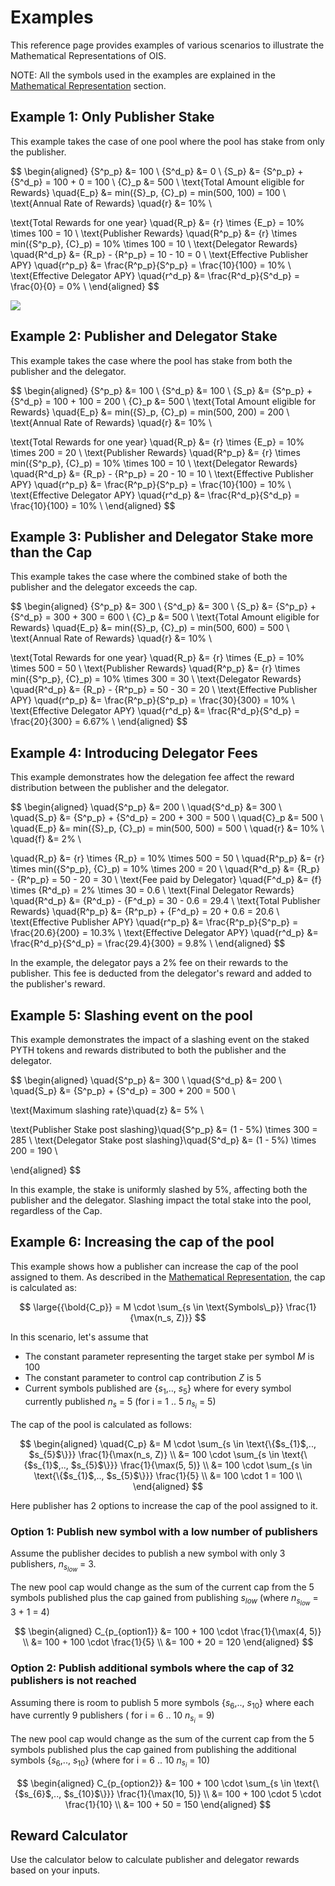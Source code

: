 
# Examples

This reference page provides examples of various scenarios to illustrate the Mathematical Representations of OIS.

NOTE: All the symbols used in the examples are explained in the [Mathematical Representation](./mathematical-representation) section.

## Example 1: Only Publisher Stake

This example takes the case of one pool where the pool has stake from only the publisher.

$$
\begin{aligned}
{S^p_p} &= 100 \\
{S^d_p} &= 0 \\
{S_p} &= {S^p_p} + {S^d_p} = 100 + 0 = 100 \\
{C}_p &= 500 \\
\text{Total Amount eligible for Rewards} \quad{E_p} &= min({S}_p, {C}_p) = min(500, 100) = 100 \\
\text{Annual Rate of Rewards} \quad{r} &= 10\% \\

\text{Total Rewards for one year} \quad{R_p} &= {r} \times {E_p} = 10\% \times 100 = 10 \\
\text{Publisher Rewards} \quad{R^p_p} &= {r} \times min({S^p_p}, {C}_p) = 10\% \times 100 = 10 \\
\text{Delegator Rewards} \quad{R^d_p} &= {R_p} - {R^p_p} = 10 - 10 = 0 \\
\text{Effective Publisher APY} \quad{r^p_p} &= \frac{R^p_p}{S^p_p} = \frac{10}{100} = 10\% \\
\text{Effective Delegator APY} \quad{r^d_p} &= \frac{R^d_p}{S^d_p} = \frac{0}{0} = 0\% \\
\end{aligned}
$$

![](../../../images/ois/OIS_Rewards_Example_1.png)

## Example 2: Publisher and Delegator Stake

This example takes the case where the pool has stake from both the publisher and the delegator.

$$
\begin{aligned}
{S^p_p} &= 100 \\
{S^d_p} &= 100 \\
{S_p} &= {S^p_p} + {S^d_p} = 100 + 100 = 200 \\
{C}_p &= 500 \\
\text{Total Amount eligible for Rewards} \quad{E_p} &= min({S}_p, {C}_p) = min(500, 200) = 200 \\
\text{Annual Rate of Rewards} \quad{r} &= 10\% \\

\text{Total Rewards for one year} \quad{R_p} &= {r} \times {E_p} = 10\% \times 200 = 20 \\
\text{Publisher Rewards} \quad{R^p_p} &= {r} \times min({S^p_p}, {C}_p) = 10\% \times 100 = 10 \\
\text{Delegator Rewards} \quad{R^d_p} &= {R_p} - {R^p_p} = 20 - 10 = 10 \\
\text{Effective Publisher APY} \quad{r^p_p} &= \frac{R^p_p}{S^p_p} = \frac{10}{100} = 10\% \\
\text{Effective Delegator APY} \quad{r^d_p} &= \frac{R^d_p}{S^d_p} = \frac{10}{100} = 10\% \\
\end{aligned}
$$

## Example 3: Publisher and Delegator Stake more than the Cap

This example takes the case where the combined stake of both the publisher and the delegator exceeds the cap.

$$
\begin{aligned}
{S^p_p} &= 300 \\
{S^d_p} &= 300 \\
{S_p} &= {S^p_p} + {S^d_p} = 300 + 300 = 600 \\
{C}_p &= 500 \\
\text{Total Amount eligible for Rewards} \quad{E_p} &= min({S}_p, {C}_p) = min(500, 600) = 500 \\
\text{Annual Rate of Rewards} \quad{r} &= 10\% \\

\text{Total Rewards for one year} \quad{R_p} &= {r} \times {E_p} = 10\% \times 500 = 50 \\
\text{Publisher Rewards} \quad{R^p_p} &= {r} \times min({S^p_p}, {C}_p) = 10\% \times 300 = 30 \\
\text{Delegator Rewards} \quad{R^d_p} &= {R_p} - {R^p_p} = 50 - 30 = 20 \\
\text{Effective Publisher APY} \quad{r^p_p} &= \frac{R^p_p}{S^p_p} = \frac{30}{300} = 10\% \\
\text{Effective Delegator APY} \quad{r^d_p} &= \frac{R^d_p}{S^d_p} = \frac{20}{300} = 6.67\% \\
\end{aligned}
$$

## Example 4: Introducing Delegator Fees

This example demonstrates how the delegation fee affect the reward distribution between the publisher and the delegator.

$$
\begin{aligned}
\quad{S^p_p} &= 200 \\
\quad{S^d_p} &= 300 \\
\quad{S_p} &= {S^p_p} + {S^d_p} = 200 + 300 = 500 \\
\quad{C}_p &= 500 \\
\quad{E_p} &= min({S}_p, {C}_p) = min(500, 500) = 500 \\
\quad{r} &= 10\% \\
\quad{f} &= 2\% \\

\quad{R_p} &= {r} \times {R_p} = 10\% \times 500 = 50 \\
\quad{R^p_p} &= {r} \times min({S^p_p}, {C}_p) = 10\% \times 200 = 20 \\
\quad{R^d_p} &= {R_p} - {R^p_p} = 50 - 20 = 30 \\
\text{Fee paid by Delegator} \quad{F^d_p} &= {f} \times {R^d_p} = 2\% \times 30 = 0.6 \\
\text{Final Delegator Rewards} \quad{R^d_p} &= {R^d_p} - {F^d_p} = 30 - 0.6 = 29.4 \\
\text{Total Publisher Rewards} \quad{R^p_p} &= {R^p_p} + {F^d_p} = 20 + 0.6 = 20.6 \\
\text{Effective Publisher APY} \quad{r^p_p} &= \frac{R^p_p}{S^p_p} = \frac{20.6}{200} = 10.3\% \\
\text{Effective Delegator APY} \quad{r^d_p} &= \frac{R^d_p}{S^d_p} = \frac{29.4}{300} = 9.8\% \\
\end{aligned}
$$

In the example, the delegator pays a 2\% fee on their rewards to the publisher. This fee is deducted from the delegator's reward and added to the publisher's reward.

## Example 5: Slashing event on the pool

This example demonstrates the impact of a slashing event on the staked PYTH tokens and rewards distributed to both the publisher and the delegator.

$$
\begin{aligned}
\quad{S^p_p} &= 300 \\
\quad{S^d_p} &= 200 \\
\quad{S_p} &= {S^p_p} + {S^d_p} = 300 + 200 = 500 \\

\text{Maximum slashing rate}\quad{z} &= 5\% \\

\text{Publisher Stake post slashing}\quad{S^p_p} &= (1 - 5\%) \times 300 = 285 \\
\text{Delegator Stake post slashing}\quad{S^d_p} &= (1 - 5\%) \times 200 = 190 \\

\end{aligned}
$$

In this example, the stake is uniformly slashed by 5\%, affecting both the publisher and the delegator. Slashing impact the total stake into the pool, regardless of the Cap.

## Example 6: Increasing the cap of the pool

This example shows how a publisher can increase the cap of the pool assigned to them.
As described in the [Mathematical Representation](/home/pyth-token/oracle-integrity-staking/mathematical-representation#pool-cap), the cap is calculated as:

$$
\large{{\bold{C_p}} = M \cdot \sum_{s \in \text{Symbols\_p}} \frac{1}{\max(n_s, Z)}}
$$

In this scenario, let's assume that

- The constant parameter representing the target stake per symbol $M$ is 100
- The constant parameter to control cap contribution $Z$ is 5
- Current symbols published are \{$s_{1}$,.., $s_{5}$\} where for every symbol currently published $n_s$ = 5 (for i = 1 .. 5 $n_{s_i}$ = 5)

The cap of the pool is calculated as follows:

$$
\begin{aligned}
\quad{C_p} &= M \cdot \sum_{s \in \text{\{$s_{1}$,.., $s_{5}$\}}} \frac{1}{\max(n_s, Z)} \\
&= 100 \cdot \sum_{s \in \text{\{$s_{1}$,.., $s_{5}$\}}} \frac{1}{\max(5, 5)} \\
&= 100 \cdot \sum_{s \in \text{\{$s_{1}$,.., $s_{5}$\}}} \frac{1}{5} \\
&= 100 \cdot 1 = 100 \\
\end{aligned}
$$

Here publisher has 2 options to increase the cap of the pool assigned to it.

### Option 1: Publish new symbol with a low number of publishers

Assume the publisher decides to publish a new symbol with only 3 publishers, $n_{s_{low}}$ = 3.

The new pool cap would change as the sum of the current cap from the 5 symbols published plus the cap gained from publishing $s_{low}$ (where $n_{s_{low}}$ = 3 + 1 = 4)

$$
\begin{aligned}
C_{p_{option1}} &= 100 + 100 \cdot \frac{1}{\max(4, 5)} \\
&= 100 + 100 \cdot \frac{1}{5} \\
&= 100 + 20 = 120
\end{aligned}
$$

### Option 2: Publish additional symbols where the cap of 32 publishers is not reached

Assuming there is room to publish 5 more symbols \{$s_{6}$,.., $s_{10}$\} where each have currently 9 publishers ( for i = 6 .. 10 $n_{s_i}$ = 9)

The new pool cap would change as the sum of the current cap from the 5 symbols published plus the cap gained from publishing the additional symbols \{$s_{6}$,.., $s_{10}$\} (where for i = 6 .. 10 $n_{s_i}$ = 10)

$$
\begin{aligned}
C_{p_{option2}} &= 100 + 100 \cdot \sum_{s \in \text{\{$s_{6}$,.., $s_{10}$\}}} \frac{1}{\max(10, 5)} \\
&= 100 + 100 \cdot 5 \cdot \frac{1}{10} \\
&= 100 + 50 = 150
\end{aligned}
$$

## Reward Calculator

Use the calculator below to calculate publisher and delegator rewards based on your inputs.

<RewardSimulator />
